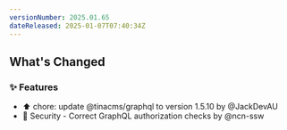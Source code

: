 ```yaml
---
versionNumber: 2025.01.65
dateReleased: 2025-01-07T07:40:34Z
---
```




## What's Changed
### ✨ Features
* ⬆️ chore: update @tinacms/graphql to version 1.5.10 by @JackDevAU
* 🔐 Security - Correct GraphQL authorization checks by @ncn-ssw



